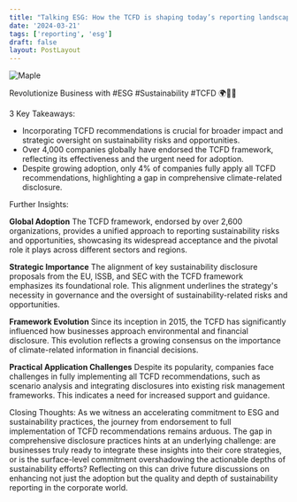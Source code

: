 ```yaml
---
title: "Talking ESG: How the TCFD is shaping today’s reporting landscape"
date: '2024-03-21'
tags: ['reporting', 'esg']
draft: false
layout: PostLayout
---
```


<div className="flex justify-center">
  <div className="my-1 w-full px-2 xl:my-1 xl:w-1/2 xl:px-2">
    <img src="https://willpolesa.pythonanywhere.com/static/podcast_thumbnails/rec1jt6Q4uTKurxjcpodcast_thumbnail.png" alt="Maple" className="mx-auto h-58 w-auto" />
  </div>
</div>

Revolutionize Business with #ESG #Sustainability #TCFD 🌍💼🌱

3 Key Takeaways:
- Incorporating TCFD recommendations is crucial for broader impact and strategic oversight on sustainability risks and opportunities.
- Over 4,000 companies globally have endorsed the TCFD framework, reflecting its effectiveness and the urgent need for adoption.
- Despite growing adoption, only 4% of companies fully apply all TCFD recommendations, highlighting a gap in comprehensive climate-related disclosure.

Further Insights:

**Global Adoption**
The TCFD framework, endorsed by over 2,600 organizations, provides a unified approach to reporting sustainability risks and opportunities, showcasing its widespread acceptance and the pivotal role it plays across different sectors and regions.

**Strategic Importance**
The alignment of key sustainability disclosure proposals from the EU, ISSB, and SEC with the TCFD framework emphasizes its foundational role. This alignment underlines the strategy's necessity in governance and the oversight of sustainability-related risks and opportunities.

**Framework Evolution**
Since its inception in 2015, the TCFD has significantly influenced how businesses approach environmental and financial disclosure. This evolution reflects a growing consensus on the importance of climate-related information in financial decisions.

**Practical Application Challenges**
Despite its popularity, companies face challenges in fully implementing all TCFD recommendations, such as scenario analysis and integrating disclosures into existing risk management frameworks. This indicates a need for increased support and guidance.

Closing Thoughts:
As we witness an accelerating commitment to ESG and sustainability practices, the journey from endorsement to full implementation of TCFD recommendations remains arduous. The gap in comprehensive disclosure practices hints at an underlying challenge: are businesses truly ready to integrate these insights into their core strategies, or is the surface-level commitment overshadowing the actionable depths of sustainability efforts? Reflecting on this can drive future discussions on enhancing not just the adoption but the quality and depth of sustainability reporting in the corporate world.
